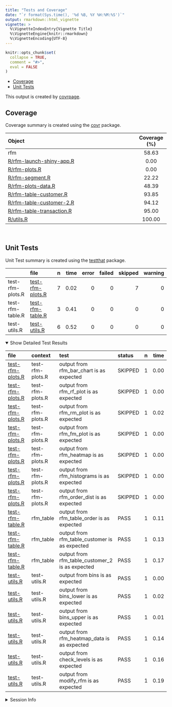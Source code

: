 ```yaml
---
title: "Tests and Coverage"
date: "`r format(Sys.time(), '%d %B, %Y %H:%M:%S')`"
output: rmarkdown::html_vignette
vignette: >
  %\VignetteIndexEntry{Vignette Title}
  %\VignetteEngine{knitr::rmarkdown}
  %\VignetteEncoding{UTF-8}
---
```

  
```r
knitr::opts_chunk$set(
  collapse = TRUE,
  comment = "#>",
  eval = FALSE
)
```

<!--- Placeholder for tests/README.md Do Not Edit--->
-   [Coverage](#coverage)
-   [Unit Tests](#unit-tests)

This output is created by [covrpage](https://github.com/yonicd/covrpage).

Coverage
--------

Coverage summary is created using the [covr](https://github.com/r-lib/covr) package.

| Object                                                    | Coverage (%) |
|:----------------------------------------------------------|:------------:|
| rfm                                                       |     58.63    |
| [R/rfm-launch-shiny-app.R](https://github.com/rsquaredacademy/rfm/tree/develop/R/rfm-launch-shiny-app.R)   |     0.00     |
| [R/rfm-plots.R](https://github.com/rsquaredacademy/rfm/tree/develop/R/rfm-plots.R)                         |     0.00     |
| [R/rfm-segment.R](https://github.com/rsquaredacademy/rfm/tree/develop/R/rfm-segment.R)                     |     22.22    |
| [R/rfm-plots-data.R](https://github.com/rsquaredacademy/rfm/tree/develop/R/rfm-plots-data.R)               |     48.39    |
| [R/rfm-table-customer.R](https://github.com/rsquaredacademy/rfm/tree/develop/R/rfm-table-customer.R)       |     93.85    |
| [R/rfm-table-customer-2.R](https://github.com/rsquaredacademy/rfm/tree/develop/R/rfm-table-customer-2.R)   |     94.12    |
| [R/rfm-table-transaction.R](https://github.com/rsquaredacademy/rfm/tree/develop/R/rfm-table-transaction.R) |     95.00    |
| [R/utils.R](https://github.com/rsquaredacademy/rfm/tree/develop/R/utils.R)                                 |    100.00    |

<br>

Unit Tests
----------

Unit Test summary is created using the [testthat](https://github.com/r-lib/testthat) package.

|                  | file                                          |    n|  time|  error|  failed|  skipped|  warning|
|------------------|:----------------------------------------------|----:|-----:|------:|-------:|--------:|--------:|
| test-rfm-plots.R | [test-rfm-plots.R](https://github.com/rsquaredacademy/rfm/tree/develop/tests/testthat/test-rfm-plots.R) |    7|  0.02|      0|       0|        7|        0|
| test-rfm-table.R | [test-rfm-table.R](https://github.com/rsquaredacademy/rfm/tree/develop/tests/testthat/test-rfm-table.R) |    3|  0.41|      0|       0|        0|        0|
| test-utils.R     | [test-utils.R](https://github.com/rsquaredacademy/rfm/tree/develop/tests/testthat/test-utils.R)         |    6|  0.52|      0|       0|        0|        0|

<details open> <summary> Show Detailed Test Results </summary>

| file                                              | context          | test                                               | status  |    n|  time|
|:--------------------------------------------------|:-----------------|:---------------------------------------------------|:--------|----:|-----:|
| [test-rfm-plots.R](https://github.com/rsquaredacademy/rfm/tree/develop/tests/testthat/test-rfm-plots.R#L5)  | test-rfm-plots.R | output from rfm\_bar\_chart is as expected         | SKIPPED |    1|  0.00|
| [test-rfm-plots.R](https://github.com/rsquaredacademy/rfm/tree/develop/tests/testthat/test-rfm-plots.R#L16) | test-rfm-plots.R | output from rfm\_rf\_plot is as expected           | SKIPPED |    1|  0.00|
| [test-rfm-plots.R](https://github.com/rsquaredacademy/rfm/tree/develop/tests/testthat/test-rfm-plots.R#L27) | test-rfm-plots.R | output from rfm\_rm\_plot is as expected           | SKIPPED |    1|  0.02|
| [test-rfm-plots.R](https://github.com/rsquaredacademy/rfm/tree/develop/tests/testthat/test-rfm-plots.R#L38) | test-rfm-plots.R | output from rfm\_fm\_plot is as expected           | SKIPPED |    1|  0.00|
| [test-rfm-plots.R](https://github.com/rsquaredacademy/rfm/tree/develop/tests/testthat/test-rfm-plots.R#L50) | test-rfm-plots.R | output from rfm\_heatmap is as expected            | SKIPPED |    1|  0.00|
| [test-rfm-plots.R](https://github.com/rsquaredacademy/rfm/tree/develop/tests/testthat/test-rfm-plots.R#L62) | test-rfm-plots.R | output from rfm\_histograms is as expected         | SKIPPED |    1|  0.00|
| [test-rfm-plots.R](https://github.com/rsquaredacademy/rfm/tree/develop/tests/testthat/test-rfm-plots.R#L74) | test-rfm-plots.R | output from rfm\_order\_dist is as expected        | SKIPPED |    1|  0.00|
| [test-rfm-table.R](https://github.com/rsquaredacademy/rfm/tree/develop/tests/testthat/test-rfm-table.R#L16) | rfm\_table       | output from rfm\_table\_order is as expected       | PASS    |    1|  0.11|
| [test-rfm-table.R](https://github.com/rsquaredacademy/rfm/tree/develop/tests/testthat/test-rfm-table.R#L34) | rfm\_table       | output from rfm\_table\_customer is as expected    | PASS    |    1|  0.13|
| [test-rfm-table.R](https://github.com/rsquaredacademy/rfm/tree/develop/tests/testthat/test-rfm-table.R#L52) | rfm\_table       | output from rfm\_table\_customer\_2 is as expected | PASS    |    1|  0.17|
| [test-utils.R](https://github.com/rsquaredacademy/rfm/tree/develop/tests/testthat/test-utils.R#L7)          | test-utils.R     | output from bins is as expected                    | PASS    |    1|  0.00|
| [test-utils.R](https://github.com/rsquaredacademy/rfm/tree/develop/tests/testthat/test-utils.R#L15)         | test-utils.R     | output from bins\_lower is as expected             | PASS    |    1|  0.02|
| [test-utils.R](https://github.com/rsquaredacademy/rfm/tree/develop/tests/testthat/test-utils.R#L22)         | test-utils.R     | output from bins\_upper is as expected             | PASS    |    1|  0.01|
| [test-utils.R](https://github.com/rsquaredacademy/rfm/tree/develop/tests/testthat/test-utils.R#L37)         | test-utils.R     | output from rfm\_heatmap\_data is as expected      | PASS    |    1|  0.14|
| [test-utils.R](https://github.com/rsquaredacademy/rfm/tree/develop/tests/testthat/test-utils.R#L51)         | test-utils.R     | output from check\_levels is as expected           | PASS    |    1|  0.16|
| [test-utils.R](https://github.com/rsquaredacademy/rfm/tree/develop/tests/testthat/test-utils.R#L72)         | test-utils.R     | output from modify\_rfm is as expected             | PASS    |    1|  0.19|

</details>

<details> <summary> Session Info </summary>

| Field    | Value                            |
|:---------|:---------------------------------|
| Version  | R version 3.5.1 (2018-07-02)     |
| Platform | x86\_64-w64-mingw32/x64 (64-bit) |
| Running  | Windows &gt;= 8 x64 (build 9200) |
| Language | English\_India                   |
| Timezone | Asia/Calcutta                    |

| Package  | Version |
|:---------|:--------|
| testthat | 2.0.0   |
| covr     | 3.2.0   |
| covrpage | 0.0.59  |

</details>

<!--- Final Status : skipped/warning --->
